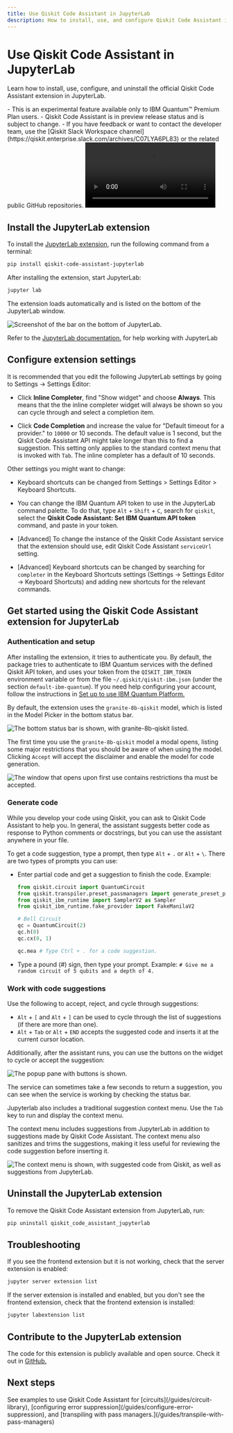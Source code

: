 ```yaml
---
title: Use Qiskit Code Assistant in JupyterLab
description: How to install, use, and configure Qiskit Code Assistant in JupyterLab.
---
```


# Use Qiskit Code Assistant in JupyterLab

Learn how to install, use, configure, and uninstall the official Qiskit Code Assistant extension in JupyterLab.

<Admonition type="note" title="Notes">
    - This is an experimental feature available only to IBM Quantum&trade; Premium Plan users.
    - Qiskit Code Assistant is in preview release status and is subject to change.
    - If you have feedback or want to contact the developer team, use the [Qiskit Slack Workspace channel](https://qiskit.enterprise.slack.com/archives/C07LYA6PL83) or the related public GitHub repositories.
</Admonition>


<video title="A user uses Qiskit Code Assistant in JupyterLab. The user has a comment in the code to get the available backends for their account in IBM Quantum, Qiskit Code Assistant gives a code suggestion to get the available backends. The user executes the code, gets the available backends in IBM Quantum Platform for the current account. The user asks Qiskit Code Assistant to generate the code to get the T1, T2 and other properties for the qubit 1 in the device ibm_brisbane. The assistant gives a code suggestion. The user runs the suggested code and gets the desired output." className="max-w-auto h-auto" controls>
  <source src="/videos/guides/qiskit-code-assistant/demo-JupyterLab-t1t2-granite-8b-qiskit-short.mp4" type="video/mp4"></source>
</video>

## Install the JupyterLab extension
To install the [JupyterLab extension](https://github.com/Qiskit/qiskit-code-assistant-jupyterlab), run the following command from a terminal:

```sh
pip install qiskit-code-assistant-jupyterlab
```

After installing the extension, start JupyterLab:

```sh
jupyter lab
```

The extension loads automatically and is listed on the bottom of the JupyterLab window.

![Screenshot of the bar on the bottom of JupyterLab.](/images/guides/qiskit-code-assistant/jupyterlab-selected-model.png)

Refer to the [JupyterLab documentation.](https://jupyterlab.readthedocs.io/en/latest/) for help working with JupyterLab

## Configure extension settings

It is recommended that you edit the following JupyterLab settings by going to Settings -> Settings Editor:

- Click **Inline Completer**, find "Show widget" and choose **Always**.  This means that the the inline completer widget will always be shown so you can cycle through and select a completion item.

- Click **Code Completion** and increase the value for "Default timeout for a provider." to `10000` or 10 seconds. The default value is 1 second, but the Qiskit Code Assistant API might take longer than this to find a suggestion. This setting only applies to the standard context menu that is invoked with `Tab`. The inline completer has a default of 10 seconds.

Other settings you might want to change:

- Keyboard shortcuts can be changed from Settings > Settings Editor > Keyboard Shortcuts.

- You can change the IBM Quantum API token to use in the JupyterLab command palette. To do that, type `Alt` + `Shift` + `C`, search for `qiskit`, select the **Qiskit Code Assistant: Set IBM Quantum API token** command, and paste in your token.

- [Advanced] To change the instance of the Qiskit Code Assistant service that the extension should use, edit Qiskit Code Assistant `serviceUrl` setting.

- [Advanced] Keyboard shortcuts can be changed by searching for `completer` in the Keyboard Shortcuts settings (Settings -> Settings Editor -> Keyboard Shortcuts) and adding new shortcuts for the relevant commands.

## Get started using the Qiskit Code Assistant extension for JupyterLab

### Authentication and setup

After installing the extension, it tries to authenticate you. By default, the package tries to authenticate to IBM Quantum services with the defined Qiskit API token, and uses your token from the `QISKIT_IBM_TOKEN` environment variable or from the file `~/.qiskit/qiskit-ibm.json` (under the section `default-ibm-quantum`). If you need help configuring your account, follow the instructions in [Set up to use IBM Quantum Platform.](/guides/setup-channel#set-up-to-use-ibm-quantum-platform)

By default, the extension uses the `granite-8b-qiskit` model, which is listed in the Model Picker in the bottom status bar.

![The bottom status bar is shown, with `granite-8b-qiskit` listed.](/images/guides/qiskit-code-assistant/vscode-selected-model.png)

The first time you use the `granite-8b-qiskit` model a modal opens, listing some major restrictions that you should be aware of when using the model. Clicking `Accept` will accept the disclaimer and enable the model for code generation.

![The window that opens upon first use contains restrictions tha must be accepted.](/images/guides/qiskit-code-assistant/eula.png)

### Generate code

While you develop your code using Qiskit, you can ask to Qiskit Code Assistant to help you. In general, the assistant suggests better code as response to Python comments or docstrings, but you can use the assistant anywhere in your file.

To get a code suggestion, type a prompt, then type `Alt` + `.` or `Alt` + `\`.  There are two types of prompts you can use:

  - Enter partial code and get a suggestion to finish the code.  Example:
    ```python
    from qiskit.circuit import QuantumCircuit
    from qiskit.transpiler.preset_passmanagers import generate_preset_pass_manager
    from qiskit_ibm_runtime import SamplerV2 as Sampler
    from qiskit_ibm_runtime.fake_provider import FakeManilaV2

    # Bell Circuit
    qc = QuantumCircuit(2)
    qc.h(0)
    qc.cx(0, 1)

    qc.mea # Type Ctrl + . for a code suggestion.
    ```
  - Type a pound (#) sign, then type your prompt.  Example: `# Give me a random circuit of 5 qubits and a depth of 4.`

### Work with code suggestions

Use the following to accept, reject, and cycle through suggestions:

- `Alt` + `[` and `Alt` + `]` can be used to cycle through the list of suggestions (if there are
  more than one).
- `Alt` + `Tab` or `Alt` + `END` accepts the suggested code and inserts it at the current
  cursor location.

Additionally, after the assistant runs, you can use the buttons on the widget to cycle or accept the suggestion:

![The popup pane with buttons is shown.](/images/guides/qiskit-code-assistant/jupyterlab-inline-complete.png)

<Admonition type="note">
The service can sometimes take a few seconds to return a suggestion, you can see when the service is working by checking the status bar.
</Admonition>

Jupyterlab also includes a traditional suggestion context menu. Use the `Tab` key to run and display the context menu.

The context menu includes suggestions from JupyterLab in addition to suggestions made by Qiskit Code Assistant. The context menu also sanitizes and trims the suggestions, making it less useful for reviewing the code suggestion before inserting it.

![The context menu is shown, with suggested code from Qiskit, as well as suggestions from JupyterLab.](/images/guides/qiskit-code-assistant/jupyterlab-tab-complete.png)

## Uninstall the JupyterLab extension


To remove the Qiskit Code Assistant extension from JupyterLab, run:

```bash
pip uninstall qiskit_code_assistant_jupyterlab
```

## Troubleshooting

If you see the frontend extension but it is not working, check that the server
extension is enabled:

```bash
jupyter server extension list
```

If the server extension is installed and enabled, but you don't see the frontend
extension, check that the frontend extension is installed:

```bash
jupyter labextension list
```


## Contribute to the JupyterLab extension

The code for this extension is publicly available and open source. Check it out in [GitHub.](https://github.com/Qiskit/qiskit-code-assistant-jupyterlab)

## Next steps

<Admonition type="tip" title="Recommendations">
See examples to use Qiskit Code Assistant for [circuits](/guides/circuit-library), [configuring error suppression](/guides/configure-error-suppression), and [transpiling with pass managers.](/guides/transpile-with-pass-managers)
</Admonition>
